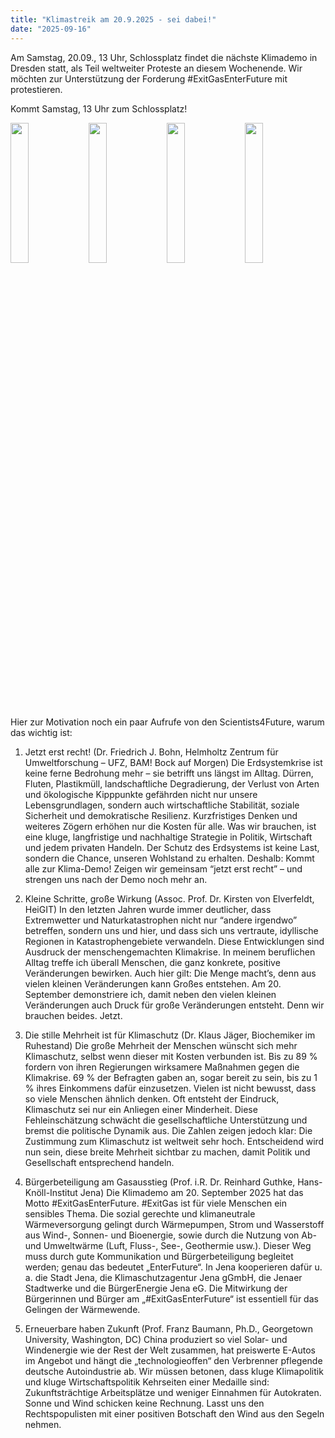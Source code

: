 ```yaml
---
title: "Klimastreik am 20.9.2025 - sei dabei!"
date: "2025-09-16"
---
```


Am Samstag, 20.09., 13 Uhr, Schlossplatz findet die nächste Klimademo in Dresden statt, als Teil weltweiter Proteste an diesem Wochenende. Wir möchten zur Unterstützung der Forderung #ExitGasEnterFuture mit protestieren. 

Kommt Samstag, 13 Uhr zum Schlossplatz! 

![](share_pic_1.jpg){width='24%'}
![](share_pic_2.png){width='24%'}
![](share_pic_3.jpg){width='24%'}
![](share_pic_4.png){width='24%'}


Hier zur Motivation noch ein paar Aufrufe von den Scientists4Future, warum das wichtig ist:

1. Jetzt erst recht! (Dr. Friedrich J. Bohn, Helmholtz Zentrum für Umweltforschung – UFZ, BAM! Bock auf Morgen)
Die Erdsystemkrise ist keine ferne Bedrohung mehr – sie betrifft uns längst im Alltag. Dürren, Fluten, Plastikmüll, landschaftliche Degradierung, der Verlust von Arten und ökologische Kipppunkte gefährden nicht nur unsere Lebensgrundlagen, sondern auch wirtschaftliche Stabilität, soziale Sicherheit und demokratische Resilienz. Kurzfristiges Denken und weiteres Zögern erhöhen nur die Kosten für alle. Was wir brauchen, ist eine kluge, langfristige und nachhaltige Strategie in Politik, Wirtschaft und jedem privaten Handeln. Der Schutz des Erdsystems ist keine Last, sondern die Chance, unseren Wohlstand zu erhalten. Deshalb: Kommt alle zur Klima-Demo! Zeigen wir gemeinsam “jetzt erst recht” – und strengen uns nach der Demo noch mehr an.

2. Kleine Schritte, große Wirkung (Assoc. Prof. Dr. Kirsten von Elverfeldt, HeiGIT)
In den letzten Jahren wurde immer deutlicher, dass Extremwetter und Naturkatastrophen nicht nur “andere irgendwo” betreffen, sondern uns und hier, und dass sich uns vertraute, idyllische Regionen in Katastrophengebiete verwandeln. Diese Entwicklungen sind Ausdruck der menschengemachten Klimakrise.
In meinem beruflichen Alltag treffe ich überall Menschen, die ganz konkrete, positive Veränderungen bewirken. Auch hier gilt: Die Menge macht's, denn aus vielen kleinen Veränderungen kann Großes entstehen. Am 20. September demonstriere ich, damit neben den vielen kleinen Veränderungen auch Druck für große Veränderungen entsteht. Denn wir brauchen beides. Jetzt. 
 
3. Die stille Mehrheit ist für Klimaschutz (Dr. Klaus Jäger, Biochemiker im Ruhestand)
Die große Mehrheit der Menschen wünscht sich mehr Klimaschutz, selbst wenn dieser mit Kosten verbunden ist. Bis zu 89 % fordern von ihren Regierungen wirksamere Maßnahmen gegen die Klimakrise. 69 % der Befragten gaben an, sogar bereit zu sein, bis zu 1 % ihres Einkommens dafür einzusetzen.
Vielen ist nicht bewusst, dass so viele Menschen ähnlich denken. Oft entsteht der Eindruck, Klimaschutz sei nur ein Anliegen einer Minderheit. Diese Fehleinschätzung schwächt die gesellschaftliche Unterstützung und bremst die politische Dynamik aus.
Die Zahlen zeigen jedoch klar: Die Zustimmung zum Klimaschutz ist weltweit sehr hoch. Entscheidend wird nun sein, diese breite Mehrheit sichtbar zu machen, damit Politik und Gesellschaft entsprechend handeln.
 
4. Bürgerbeteiligung am Gasausstieg (Prof. i.R. Dr. Reinhard Guthke, Hans-Knöll-Institut Jena)
Die Klimademo am 20. September 2025 hat das Motto #ExitGasEnterFuture. #ExitGas ist für viele Menschen ein sensibles Thema. Die sozial gerechte und klimaneutrale Wärmeversorgung gelingt durch Wärmepumpen, Strom und Wasserstoff aus Wind-, Sonnen- und Bioenergie, sowie durch die Nutzung von Ab- und Umweltwärme (Luft, Fluss-, See-, Geothermie usw.). Dieser Weg muss durch gute Kommunikation und Bürgerbeteiligung begleitet werden; genau das bedeutet „EnterFuture“. In Jena kooperieren dafür u. a. die Stadt Jena, die Klimaschutzagentur Jena gGmbH, die Jenaer Stadtwerke und die BürgerEnergie Jena eG. Die Mitwirkung der Bürgerinnen und Bürger am „#ExitGasEnterFuture“ ist essentiell für das Gelingen der Wärmewende.
 
5. Erneuerbare haben Zukunft (Prof. Franz Baumann, Ph.D., Georgetown University, Washington, DC)
China produziert so viel Solar- und Windenergie wie der Rest der Welt zusammen, hat preiswerte E-Autos im Angebot und hängt die „technologieoffen“ den Verbrenner pflegende deutsche Autoindustrie ab. Wir müssen betonen, dass kluge Klimapolitik und kluge Wirtschaftspolitik Kehrseiten einer Medaille sind: Zukunftsträchtige Arbeitsplätze und weniger Einnahmen für Autokraten. Sonne und Wind schicken keine Rechnung. Lasst uns den Rechtspopulisten mit einer positiven Botschaft den Wind aus den Segeln nehmen.
 

